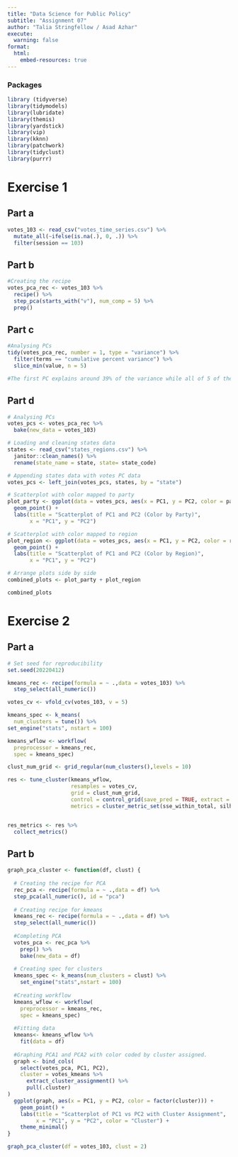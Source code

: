 ```yaml
---
title: "Data Science for Public Policy"
subtitle: "Assignment 07"
author: "Talia Stringfellow / Asad Azhar"
execute:
  warning: false
format:
  html:
    embed-resources: true
---
```


### Packages

```r
library (tidyverse)
library(tidymodels)
library(lubridate)
library(themis)
library(yardstick)
library(vip)
library(kknn)
library(patchwork)
library(tidyclust)
library(purrr)
```

# Exercise 1

## Part a

```r
votes_103 <- read_csv("votes_time_series.csv") %>%
  mutate_all(~ifelse(is.na(.), 0, .)) %>%
  filter(session == 103)

```

## Part b

```r

#Creating the recipe
votes_pca_rec <- votes_103 %>%
  recipe() %>%
  step_pca(starts_with("v"), num_comp = 5) %>%
  prep()


```

## Part c

```r

#Analysing PCs
tidy(votes_pca_rec, number = 1, type = "variance") %>%
  filter(terms == "cumulative percent variance") %>%
  slice_min(value, n = 5)

#The first PC explains around 39% of the variance while all of 5 of them cumulatively explain 68% of the variance.
```

## Part d

```r

# Analysing PCs
votes_pcs <- votes_pca_rec %>%
  bake(new_data = votes_103)

# Loading and cleaning states data
states <- read_csv("states_regions.csv") %>%
  janitor::clean_names() %>%
  rename(state_name = state, state= state_code)

# Appending states data with votes PC data
votes_pcs <- left_join(votes_pcs, states, by = "state")

# Scatterplot with color mapped to party
plot_party <- ggplot(data = votes_pcs, aes(x = PC1, y = PC2, color = party)) +
  geom_point() +
  labs(title = "Scatterplot of PC1 and PC2 (Color by Party)",
       x = "PC1", y = "PC2")

# Scatterplot with color mapped to region
plot_region <- ggplot(data = votes_pcs, aes(x = PC1, y = PC2, color = region)) +
  geom_point() +
  labs(title = "Scatterplot of PC1 and PC2 (Color by Region)",
       x = "PC1", y = "PC2")

# Arrange plots side by side
combined_plots <- plot_party + plot_region

combined_plots

```


# Exercise 2

## Part a

```r
# Set seed for reproducibility
set.seed(20220412)

kmeans_rec <- recipe(formula = ~ .,data = votes_103) %>%
  step_select(all_numeric())

votes_cv <- vfold_cv(votes_103, v = 5)

kmeans_spec <- k_means(
  num_clusters = tune()) %>%
set_engine("stats", nstart = 100)

kmeans_wflow <- workflow(
  preprocessor = kmeans_rec,
  spec = kmeans_spec)

clust_num_grid <- grid_regular(num_clusters(),levels = 10)

res <- tune_cluster(kmeans_wflow,
                    resamples = votes_cv,
                    grid = clust_num_grid,
                    control = control_grid(save_pred = TRUE, extract = identity),
                    metrics = cluster_metric_set(sse_within_total, silhouette_avg))


res_metrics <- res %>%
  collect_metrics()

```


## Part b

```r



graph_pca_cluster <- function(df, clust) {
  
  # Creating the recipe for PCA
  rec_pca <- recipe(formula = ~ .,data = df) %>%
  step_pca(all_numeric(), id = "pca")
  
  # Creating recipe for kmeans
  kmeans_rec <- recipe(formula = ~ .,data = df) %>%
  step_select(all_numeric())
  
  #Completing PCA
  votes_pca <- rec_pca %>%
    prep() %>%
    bake(new_data = df)
  
  # Creating spec for clusters
  kmeans_spec <- k_means(num_clusters = clust) %>%
    set_engine("stats",nstart = 100)
  
  #Creating workflow
  kmeans_wflow <- workflow(
    preprocessor = kmeans_rec,
    spec = kmeans_spec)
  
  #Fitting data
  kmeans<- kmeans_wflow %>%
    fit(data = df)
  
  #Graphing PCA1 and PCA2 with color coded by cluster assigned.
  graph <- bind_cols(
    select(votes_pca, PC1, PC2),
    cluster = votes_kmeans %>%
      extract_cluster_assignment() %>%
      pull(.cluster)
)
  ggplot(graph, aes(x = PC1, y = PC2, color = factor(cluster))) +
    geom_point() +
    labs(title = "Scatterplot of PC1 vs PC2 with Cluster Assignment",
         x = "PC1", y = "PC2", color = "Cluster") +
    theme_minimal()
}

graph_pca_cluster(df = votes_103, clust = 2)

```
